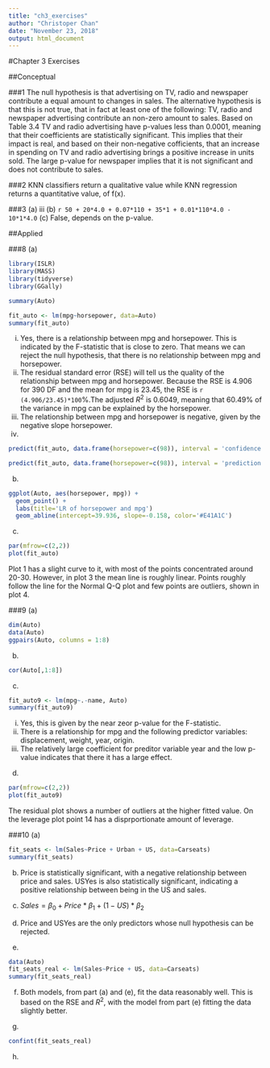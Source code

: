 ```yaml
---
title: "ch3_exercises"
author: "Christoper Chan"
date: "November 23, 2018"
output: html_document
---
```


#Chapter 3 Exercises

##Conceptual

###1
The null hypothesis is that advertising on TV, radio and newspaper contribute a equal amount to changes in sales. The alternative hypothesis is that this is not true, that in fact at least one of the following: TV, radio and newspaper advertising contribute an non-zero amount to sales. Based on Table 3.4 TV and radio advertising have p-values less than 0.0001, meaning that their coefficients are statistically significant. This implies that their impact is real, and based on their non-negative cofficients, that an increase in spending on TV and radio advertising brings a positive increase in units sold. The large p-value for newspaper implies that it is not significant and does not contribute to sales. 

###2
KNN classifiers return a qualitative value while KNN regression returns a quantitative value, of f(x).

###3
(a) iii
(b) `r 50 + 20*4.0 + 0.07*110 + 35*1 + 0.01*110*4.0 - 10*1*4.0`
(c) False, depends on the p-value.


##Applied

###8
(a) 
```r
library(ISLR)
library(MASS)
library(tidyverse)
library(GGally)

summary(Auto)

fit_auto <- lm(mpg~horsepower, data=Auto)
summary(fit_auto)
```

  i. Yes, there is a relationship between mpg and horsepower. This is indicated by the F-statistic that is close to zero. That means we can reject the null hypothesis, that there is no relationship between mpg and horsepower. 
  ii. The residual standard error (RSE) will tell us the quality of the relationship between mpg and horsepower. Because the RSE is 4.906 for 390 DF and the mean for mpg is 23.45, the RSE is `r (4.906/23.45)*100`%.The adjusted $R^2$ is 0.6049, meaning that 60.49% of the variance in mpg can be explained by the horsepower.
  iii. The relationship between mpg and horsepower is negative, given by the negative slope horsepower.
  iv. 
```r
predict(fit_auto, data.frame(horsepower=c(98)), interval = 'confidence')

predict(fit_auto, data.frame(horsepower=c(98)), interval = 'prediction')

```

(b)
```r
ggplot(Auto, aes(horsepower, mpg)) +
  geom_point() +
  labs(title='LR of horsepower and mpg')
  geom_abline(intercept=39.936, slope=-0.158, color='#E41A1C')
```

(c)
```r
par(mfrow=c(2,2))
plot(fit_auto)
```
Plot 1 has a slight curve to it, with most of the points concentrated around 20-30. However, in plot 3 the mean line is roughly linear. Points roughly follow the line for the Normal Q-Q plot and few points are outliers, shown in plot 4.


###9
(a)


```r
dim(Auto)
data(Auto)
ggpairs(Auto, columns = 1:8)
```

(b)
```r
cor(Auto[,1:8])
```

(c)
```r
fit_auto9 <- lm(mpg~.-name, Auto)
summary(fit_auto9)
```
  i. Yes, this is given by the near zeor p-value for the F-statistic.
  ii. There is a relationship for mpg and the following predictor variables: displacement, weight, year, origin. 
  iii. The relatively large coefficient for preditor variable year and the low p-value indicates that there it has a large effect. 

(d) 
```r
par(mfrow=c(2,2))
plot(fit_auto9)
```
The residual plot shows a number of outliers at the higher fitted value. On the leverage plot point 14 has a disprportionate amount of leverage.


###10
(a)
```r
fit_seats <- lm(Sales~Price + Urban + US, data=Carseats)
summary(fit_seats)
```

(b) Price is statistically significant, with a negative relationship between price and sales. USYes is also statistically significant, indicating a positive relationship between being in the US and sales.

(c) $Sales = \beta_0 + Price*\beta_1 + (1-US)*\beta_2$
(d) Price and USYes are the only predictors whose null hypothesis can be rejected.
(e) 
```r
data(Auto)
fit_seats_real <- lm(Sales~Price + US, data=Carseats)
summary(fit_seats_real)
```

(f) Both models, from part (a) and (e), fit the data reasonably well. This is based on the RSE and $R^2$, with the model from part (e) fitting the data slightly better.

(g) 
```r
confint(fit_seats_real)
```

(h) 






































